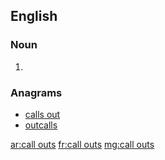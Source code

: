 ==English==

===Noun===
{{head|en}}

# {{plural of|call out}}

===Anagrams===
* [[calls out#English|calls out]]
* [[outcalls#English|outcalls]]

[[ar:call outs]]
[[fr:call outs]]
[[mg:call outs]]